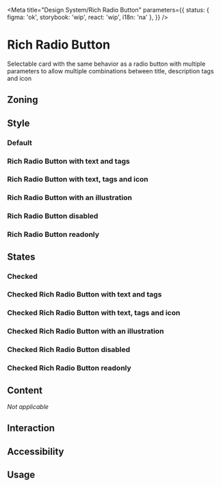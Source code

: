 
<Meta
	title="Design System/Rich Radio Button"
	parameters={{
		status: { figma: 'ok', storybook: 'wip', react: 'wip', i18n: 'na' },
	}}
/>

# Rich Radio Button

Selectable card with the same behavior as a radio button with multiple parameters to allow multiple combinations between title, description tags and icon

## Zoning

## Style

### Default

<Canvas>
	<Story story={Stories.DefaultStory} />
</Canvas>

### Rich Radio Button with text and tags

<Canvas>
	<Story story={Stories.RichRadioButtonWithTags} />
</Canvas>

### Rich Radio Button with text, tags and icon

<Canvas>
	<Story story={Stories.RichRadioButtonWithTagsAndIcon} />
</Canvas>

### Rich Radio Button with an illustration

<Canvas>
	<Story story={Stories.RichRadioButtonWithTagsAndIllustration} />
</Canvas>

### Rich Radio Button disabled

<Canvas>
	<Story story={Stories.RichRadioButtonDisabled} />
</Canvas>

### Rich Radio Button readonly

<Canvas>
	<Story story={Stories.RichRadioButtonReadOnly} />
</Canvas>

## States

### Checked

<Canvas>
	<Story story={Stories.CheckedRichRadioButton} />
</Canvas>

### Checked Rich Radio Button with text and tags

<Canvas>
	<Story story={Stories.CheckedRichRadioButtonWithTags} />
</Canvas>

### Checked Rich Radio Button with text, tags and icon

<Canvas>
	<Story story={Stories.CheckedRichRadioButtonWithTagsAndIcon} />
</Canvas>

### Checked Rich Radio Button with an illustration

<Canvas>
	<Story story={Stories.CheckedRichRadioButtonWithTagsAndIllustration} />
</Canvas>

### Checked Rich Radio Button disabled

<Canvas>
	<Story story={Stories.CheckedRichRadioButtonDisabled} />
</Canvas>

### Checked Rich Radio Button readonly

<Canvas>
	<Story story={Stories.CheckedRichRadioButtonReadOnly} />
</Canvas>

## Content

_Not applicable_

## Interaction

## Accessibility

## Usage

